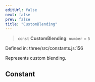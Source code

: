 ```yaml
---
editUrl: false
next: false
prev: false
title: "CustomBlending"
---
```


> `const` **CustomBlending**: `number` = `5`

Defined in: three/src/constants.js:156

Represents custom blending.

## Constant
